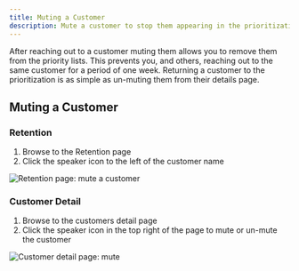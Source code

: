```yaml
---
title: Muting a Customer
description: Mute a customer to stop them appearing in the prioritization lists.
---
```


After reaching out to a customer muting them allows you to remove them from the priority lists. This prevents you, and others, reaching out to the same customer for a period of one week. Returning a customer to the prioritization is as simple as un-muting them from their details page.

## Muting a Customer

### Retention

1. Browse to the Retention page
2. Click the speaker icon to the left of the customer name

![Retention page: mute a customer](/images/mute/mute-from-retention.jpg)

### Customer Detail

1. Browse to the customers detail page
2. Click the speaker icon in the top right of the page to mute or un-mute the customer

![Customer detail page: mute](/images/mute/images/mute-from-retention.jpg)
